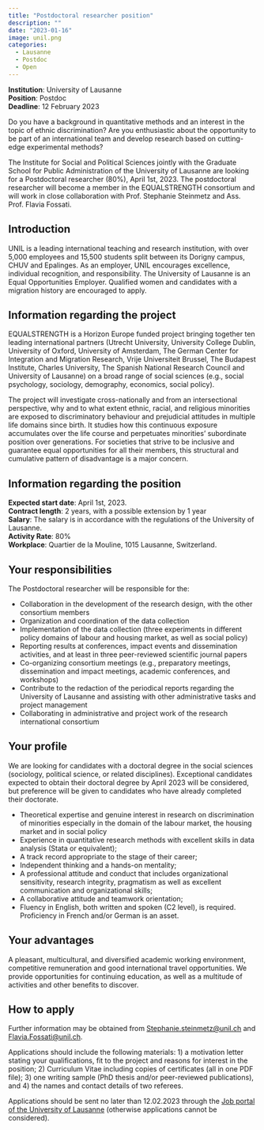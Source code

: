 ```yaml
---
title: "Postdoctoral researcher position"
description: ""
date: "2023-01-16"
image: unil.png
categories:
  - Lausanne
  - Postdoc
  - Open
---
```


**Institution**: University of Lausanne  
**Position**: Postdoc  
**Deadline**: 12 February 2023 

Do you have a background in quantitative methods and an interest in the topic of ethnic discrimination? Are you enthusiastic about the opportunity to be part of an international team and develop research based on cutting-edge experimental methods?  

The Institute for Social and Political Sciences jointly with the Graduate School for Public Administration of the University of Lausanne are looking for a Postdoctoral researcher (80%), April 1st, 2023. The postdoctoral researcher will become a member in the EQUALSTRENGTH consortium and will work in close collaboration with Prof. Stephanie Steinmetz and Ass. Prof. Flavia Fossati.


## Introduction

UNIL is a leading international teaching and research institution, with over 5,000 employees and 15,500 students split between its Dorigny campus, CHUV and Epalinges. As an employer, UNIL encourages excellence, individual recognition, and responsibility. The University of Lausanne is an Equal Opportunities Employer. Qualified women and candidates with a migration history are encouraged to apply. 
 

## Information regarding the project

EQUALSTRENGTH is a Horizon Europe funded project bringing together ten leading international partners (Utrecht University, University College Dublin, University of Oxford, University of Amsterdam, The German Center for Integration and Migration Research, Vrije Universiteit Brussel, The Budapest Institute, Charles University, The Spanish National Research Council and University of Lausanne) on a broad range of social sciences (e.g., social psychology, sociology, demography, economics, social policy).  

The project will investigate cross-nationally and from an intersectional perspective, why and to what extent ethnic, racial, and religious minorities are exposed to discriminatory behaviour and prejudicial attitudes in multiple life domains since birth. It studies how this continuous exposure accumulates over the life course and perpetuates minorities’ subordinate position over generations. For societies that strive to be inclusive and guarantee equal opportunities for all their members, this structural and cumulative pattern of disadvantage is a major concern. 
 
## Information regarding the position

**Expected start date**: April 1st, 2023.  
**Contract length**: 2 years, with a possible extension by 1 year  
**Salary**:  The salary is in accordance with the regulations of the University of Lausanne.  
**Activity Rate**: 80%  
**Workplace**: Quartier de la Mouline, 1015 Lausanne, Switzerland.  

## Your responsibilities

The Postdoctoral researcher will be responsible for the:

- Collaboration in the development of the research design, with the other consortium members  
-	Organization and coordination of the data collection   
- Implementation of the data collection (three experiments in different policy domains of labour and housing market, as well as social policy)  
- Reporting results at conferences, impact events and dissemination activities, and at least in three peer-reviewed scientific journal papers  
- Co-organizing consortium meetings (e.g., preparatory meetings, dissemination and impact meetings, academic conferences, and workshops)  
- Contribute to the redaction of the periodical reports regarding the University of Lausanne and assisting with other administrative tasks and project management 
- Collaborating in administrative and project work of the research international consortium   


## Your profile

We are looking for candidates with a doctoral degree in the social sciences (sociology, political science, or related disciplines). Exceptional candidates expected to obtain their doctoral degree by April 2023 will be considered, but preference will be given to candidates who have already completed their doctorate. 

- Theoretical expertise and genuine interest in research on discrimination of minorities especially in the domain of the labour market, the housing market and in social policy  
- Experience in quantitative research methods with excellent skills in data analysis (Stata or equivalent);  
- A track record appropriate to the stage of their career;  
- Independent thinking and a hands-on mentality;  
- A professional attitude and conduct that includes organizational sensitivity, research integrity, pragmatism as well as excellent communication and organizational skills;  
- A collaborative attitude and teamwork orientation;  
- Fluency in English, both written and spoken (C2 level), is required. Proficiency in French and/or German is an asset.   

## Your advantages

A pleasant, multicultural, and diversified academic working environment, competitive remuneration and good international travel opportunities. We provide opportunities for continuing education, as well as a multitude of activities and other benefits to discover.

## How to apply

Further information may be obtained from [Stephanie.steinmetz@unil.ch](stephanie.steinmetz@unil.ch) and [Flavia.Fossati@unil.ch](flavia.fossati@unil.ch). 

Applications should include the following materials: 1) a motivation letter stating your qualifications, fit to the project and reasons for interest in the position; 2) Curriculum Vitae including copies of certificates (all in one PDF file); 3) one writing sample (PhD thesis and/or peer-reviewed publications), and 4) the names and contact details of two referees. 

Applications should be sent no later than 12.02.2023 through the [Job portal of the University of Lausanne](https://career5.successfactors.eu/career?career%5fns=job%5flisting&company=universitdP&navBarLevel=JOB%5fSEARCH&rcm%5fsite%5flocale=fr%5fFR&career_job_req_id=20663&selected_lang=en_US&jobAlertController_jobAlertId=&jobAlertController_jobAlertName=&browserTimeZone=Europe/Zurich&_s.crb=NQAT%2b3bChFaJVB1Zh4wxRGI4bb5odT8SoyCLw3XwvQs%3d) (otherwise applications cannot be considered).

